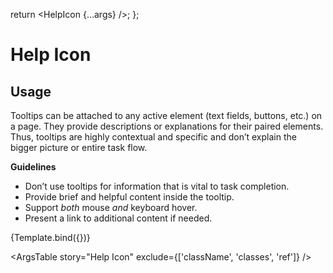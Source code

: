 
<Meta title="Elements/Tooltip/Help Icon" component={HelpIcon} />

  return <HelpIcon {...args} />;
};

# Help Icon

## Usage

Tooltips can be attached to any active element (text fields, buttons, etc.) on a page. They provide descriptions or explanations for their paired elements. Thus, tooltips are highly contextual and specific and don’t explain the bigger picture or entire task flow.

**Guidelines**

- Don’t use tooltips for information that is vital to task completion.
- Provide brief and helpful content inside the tooltip.
- Support _both_ mouse _and_ keyboard hover.
- Present a link to additional content if needed.

<Canvas>
  <Story
    name="Help Icon"
    args={{
      text: 'Hello World',
      tooltipPosition: 'bottom',
    }}
    argTypes={{
      text: {
        description: 'Tooltip text.',
      },
      isError: {
        description: 'Changes the icon to an error icon.',
      },
      leaveDelay: {
        description: 'Delay hiding the tooltip.',
      },
    }}
  >
    {Template.bind({})}
  </Story>
</Canvas>

<ArgsTable story="Help Icon" exclude={['className', 'classes', 'ref']} />

